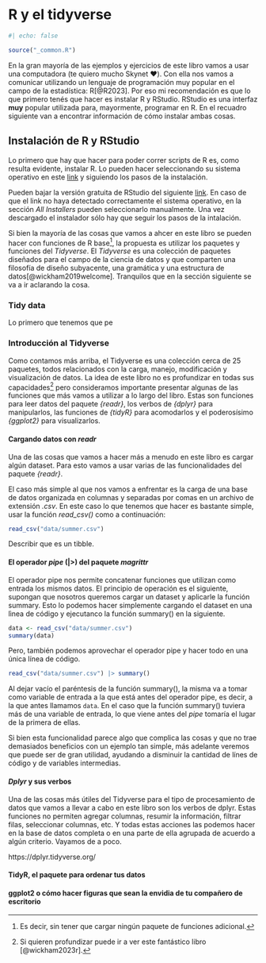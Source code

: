 # R y el tidyverse {#sec-intro_R}

```r
#| echo: false

source("_common.R")
```

En la gran mayoría de las ejemplos y ejercicios de este libro vamos a usar una computadora (te quiero mucho Skynet ♥️). Con ella nos vamos a comunicar utilizando un lenguaje de programación muy popular en el campo de la estadística: R[@R2023]. Por eso mi recomendación es que lo que primero tenés que hacer es instalar R y RStudio. RStudio es una interfaz **muy** popular utilizada para, mayormente, programar en R. En el recuadro siguiente van a encontrar información de cómo instalar ambas cosas.

::: callout-tip
## Instalación de R y RStudio

Lo primero que hay que hacer para poder correr scripts de R es, como resulta evidente, instalar R. Lo pueden hacer seleccionando su sistema operativo en este [link](http://mirror.fcaglp.unlp.edu.ar/CRAN/) y siguiendo los pasos de la instalación.

Pueden bajar la versión gratuita de RStudio del siguiente [link](https://www.rstudio.com/products/rstudio/download/#download). En caso de que el link no haya detectado correctamente el sistema operativo, en la sección *All Installers* pueden seleccionarlo manualmente. Una vez descargado el instalador sólo hay que seguir los pasos de la intalación.
:::

Si bien la mayoría de las cosas que vamos a ahcer en este libro se pueden hacer con funciones de R base[^intro_r-1], la propuesta es utilizar los paquetes y funciones del *Tidyverse*. El *Tidyverse* es una colección de paquetes diseñados para el campo de la ciencia de datos y que comparten una filosofía de diseño subyacente, una gramática y una estructura de datos[@wickham2019welcome]. Tranquilos que en la sección siguiente se va a ir aclarando la cosa.

[^intro_r-1]: Es decir, sin tener que cargar ningún paquete de funciones adicional.

### Tidy data

Lo primero que tenemos que pe

### Introducción al Tidyverse

Como contamos más arriba, el Tidyverse es una colección cerca de 25 paquetes, todos relacionados con la carga, manejo, modificación y visualización de datos. La idea de este libro no es profundizar en todas sus capacidades[^intro_r-2] pero consideramos importante presentar algunas de las funciones que más vamos a utilizar a lo largo del libro. Estas son funciones para leer datos del paquete *{readr}*, los verbos de *{dplyr}* para manipularlos, las funciones de *{tidyR}* para acomodarlos y el poderosísimo *{ggplot2}* para visualizarlos.

[^intro_r-2]: Si quieren profundizar puede ir a ver este fantástico libro [@wickham2023r].

#### Cargando datos con *readr*

Una de las cosas que vamos a hacer más a menudo en este libro es cargar algún dataset. Para esto vamos a usar varias de las funcionalidades del paquete *{readr}*.

El caso más simple al que nos vamos a enfrentar es la carga de una base de datos organizada en columnas y separadas por comas en un archivo de extensión *.csv*. En este caso lo que tenemos que hacer es bastante simple, usar la función *read_csv()* como a continuación:

```r
read_csv("data/summer.csv")
```

Describir que es un tibble.

#### El operador *pipe* (\|\>) del paquete ***magrittr***

El operador pipe nos permite concatenar funciones que utilizan como entrada los mismos datos. El principio de operación es el siguiente, supongan que nosotros queremos cargar un dataset y aplicarle la función summary. Esto lo podemos hacer simplemente cargando el dataset en una lìnea de código y ejecutanco la función summary() en la siguiente.

```r
data <- read_csv("data/summer.csv")
summary(data)
```

Pero, también podemos aprovechar el operador pipe y hacer todo en una única línea de código.

```r
read_csv("data/summer.csv") |> summary()
```

Al dejar vacío el paréntesis de la función summary(), la misma va a tomar como variable de entrada a la que está antes del operador pipe, es decir, a la que antes llamamos `data`. En el caso que la función summary() tuviera más de una variable de entrada, lo que viene antes del *pipe* tomaría el lugar de la primera de ellas.

Si bien esta funcionalidad parece algo que complica las cosas y que no trae demasiados beneficios con un ejemplo tan simple, más adelante veremos que puede ser de gran utilidad, ayudando a disminuir la cantidad de línes de código y de variables intermedias.

#### *Dplyr* y sus verbos

Una de las cosas más útiles del Tidyverse para el tipo de procesamiento de datos que vamos a llevar a cabo en este libro son los verbos de dplyr. Estas funciones no permiten agregar columnas, resumir la información, filtrar filas, seleccionar columnas, etc. Y todas estas acciones las podemos hacer en la base de datos completa o en una parte de ella agrupada de acuerdo a algún criterio. Vayamos de a poco.

https://dplyr.tidyverse.org/

#### TidyR, el paquete para ordenar tus datos

#### ggplot2 o cómo hacer figuras que sean la envidia de tu compañero de escritorio
